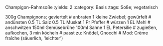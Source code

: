 Champigon-Rahmsoße
:yields: 2
:category: Basis
:tags: Soße; vegetarisch

300g Champignons; geviertelt
# anbraten
1 kleine Zwiebel; gewürfelt
# andünsten
0.5 TL Salz
0.5 TL Muskat
1 Pr Pfeffer
# würzen
1 EL Mehl
# anschwitzen
150ml Gemüsebrühe
100ml Sahne
1 EL Petersilie
# zugießen, aufkochen, 3 min köcheln
# passt zu: Knödel, Gnocchi
# Mod: Crème fraîche (säuerlich, 'leichter')



